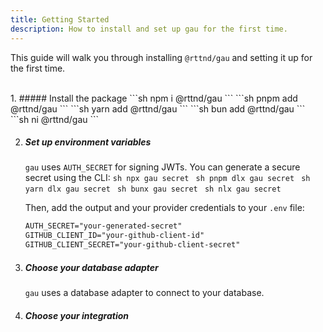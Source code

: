 ```yaml
---
title: Getting Started
description: How to install and set up gau for the first time.
---
```


This guide will walk you through installing `@rttnd/gau` and setting it up for the first time.

<br />

<Steps>
1. ##### Install the package
    <Tabs syncKey="pkg">
      <TabItem label="npm">
        ```sh
        npm i @rttnd/gau
        ```
      </TabItem>
      <TabItem label="pnpm">
        ```sh
        pnpm add @rttnd/gau
        ```
      </TabItem>
      <TabItem label="yarn">
        ```sh
        yarn add @rttnd/gau
        ```
      </TabItem>
      <TabItem label="bun">
        ```sh
        bun add @rttnd/gau
        ```
      </TabItem>
      <TabItem label="ni">
        ```sh
        ni @rttnd/gau
        ```
      </TabItem>
    </Tabs>

2. ##### Set up environment variables

    `gau` uses `AUTH_SECRET` for signing JWTs. You can generate a secure secret using the CLI:
    <Tabs syncKey="pkg">
      <TabItem label="npm">
        ```sh
        npx gau secret
        ```
      </TabItem>
      <TabItem label="pnpm">
        ```sh
        pnpm dlx gau secret
        ```
      </TabItem>
      <TabItem label="yarn">
        ```sh
        yarn dlx gau secret
        ```
      </TabItem>
      <TabItem label="bun">
        ```sh
        bunx gau secret
        ```
      </TabItem>
      <TabItem label="ni">
        ```sh
        nlx gau secret
        ```
      </TabItem>
    </Tabs>
    
    Then, add the output and your provider credentials to your `.env` file:
    ```txt title=".env"
    AUTH_SECRET="your-generated-secret"
    GITHUB_CLIENT_ID="your-github-client-id"
    GITHUB_CLIENT_SECRET="your-github-client-secret"
    ```

3. ##### Choose your database adapter

    `gau` uses a database adapter to connect to your database.

    <div class="row">
      <IconLink href="/adapters/drizzle/" icon="drizzle" title="Drizzle" />
    </div>

4. ##### Choose your integration

    <div class="row">
      <IconLink href="/integrations/sveltekit/" icon="svelte" title="SvelteKit" />
      <IconLink href="/integrations/solidstart/" icon="solid" title="SolidStart" />
    </div>
</Steps>

